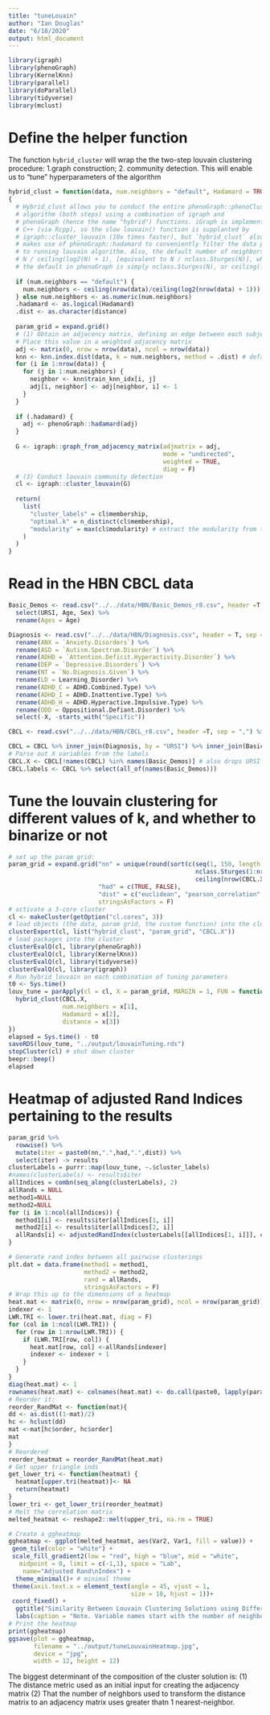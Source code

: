 ```yaml
---
title: "tuneLouain"
author: "Ian Douglas"
date: "6/18/2020"
output: html_document
---
```

```r
library(igraph)
library(phenoGraph)
library(KernelKnn)
library(parallel)
library(doParallel)
library(tidyverse)
library(mclust)
```

# Define the helper function
The function `hybrid_cluster` will wrap the the two-step louvain clustering procedure: 1.graph construction; 2. community detection. This will enable us to "tune" hyperparameters of the algorithm
```r
hybrid_clust = function(data, num.neighbors = "default", Hadamard = TRUE, distance = "euclidean")
{
  # Hybrid_clust allows you to conduct the entire phenoGraph::phenoClust()
  # algorithm (both steps) using a combination of igraph and 
  # phenoGraph (hence the name "hybrid") functions. iGraph is implemented in 
  # C++ (via Rcpp), so the slow louvain() function is supplanted by 
  # igraph::cluster_louvain (10x times faster), but `hybrid_clust` also 
  # makes use of phenoGraph::hadamard to conveniently filter the data prior 
  # to running louvain algorithm. Also, the default number of neighbors is
  # N / ceiling(log2(N) + 1), [equivalent to N / nclass.Sturges(N)], whereas
  # the default in phenoGraph is simply nclass.Sturges(N), or ceiling(log2(N) + 1)
  
  if (num.neighbors == "default") {
    num.neighbors <- ceiling(nrow(data)/ceiling(log2(nrow(data) + 1)))
  } else num.neighbors <- as.numeric(num.neighbors)
  .hadamard <- as.logical(Hadamard)
  .dist <- as.character(distance)
  
  param_grid = expand.grid()
  # (1) Obtain an adjacency matrix, defining an edge between each subject and their nearest neighbor
  # Place this value in a weighted adjacency matrix
  adj <- matrix(0, nrow = nrow(data), ncol = nrow(data))
  knn <- knn.index.dist(data, k = num.neighbors, method = .dist) # defaults to euclidean distance
  for (i in 1:nrow(data)) {
    for (j in 1:num.neighbors) {
      neighbor <- knn$train_knn_idx[i, j]
      adj[i, neighbor] <- adj[neighbor, i] <- 1
    }
  }
  
  if (.hadamard) {
    adj <- phenoGraph::hadamard(adj)
  }
  
  G <- igraph::graph_from_adjacency_matrix(adjmatrix = adj,
                                           mode = "undirected",
                                           weighted = TRUE,
                                           diag = F)
  # (3) Conduct louvain community detection
  cl <- igraph::cluster_louvain(G)
  
  return(
    list(
      "cluster_labels" = cl$membership,
      "optimal.k" = n_distinct(cl$membership),
      "modularity" = max(cl$modularity) # extract the modularity from the optimal iteration
    )
  )
}
```

# Read in the HBN CBCL data
```r
Basic_Demos <- read.csv("../../data/HBN/Basic_Demos_r8.csv", header =T, sep = ",")  %>%
  select(URSI, Age, Sex) %>%
  rename(Ages = Age)

Diagnosis <- read.csv("../../data/HBN/Diagnosis.csv", header = T, sep = ",") %>%
  rename(ANX = `Anxiety.Disorders`) %>%
  rename(ASD = `Autism.Spectrum.Disorder`) %>%
  rename(ADHD = `Attention.Deficit.Hyperactivity.Disorder`) %>%
  rename(DEP = `Depressive.Disorders`) %>%
  rename(NT = `No.Diagnosis.Given`) %>%
  rename(LD = Learning_Disorder) %>%
  rename(ADHD_C = ADHD.Combined.Type) %>%
  rename(ADHD_I = ADHD.Inattentive.Type) %>%
  rename(ADHD_H = ADHD.Hyperactive.Impulsive.Type) %>%
  rename(ODD = Oppositional.Defiant.Disorder) %>% 
  select(-X, -starts_with("Specific"))

CBCL <- read.csv("../../data/HBN/CBCL_r8.csv", header =T, sep = ",") %>% select(URSI, ends_with("_T"))

CBCL = CBCL %>% inner_join(Diagnosis, by = "URSI") %>% inner_join(Basic_Demos, by = "URSI") %>% mutate(Ages = floor(Ages))
# Parse out X variables from the labels
CBCL.X <- CBCL[!names(CBCL) %in% names(Basic_Demos)] # also drops URSI
CBCL.labels <- CBCL %>% select(all_of(names(Basic_Demos)))
```

# Tune the louvain clustering for different values of k, and whether to binarize or not
```r
# set up the param grid:
param_grid = expand.grid("nn" = unique(round(sort(c(seq(1, 150, length.out = 10),
                                                    nclass.Sturges(1:nrow(CBCL.X)), 
                                                    ceiling(nrow(CBCL.X) / nclass.Sturges(1:nrow(CBCL.X))))))),
                         "had" = c(TRUE, FALSE),
                         "dist" = c("euclidean", "pearson_correlation", "mahalanobis"),
                         stringsAsFactors = F)
# activate a 3-core cluster
cl <- makeCluster(getOption("cl.cores", 3))
# load objects (the data, param grid, the custom function) into the cluster of cores
clusterExport(cl, list("hybrid_clust", "param_grid", "CBCL.X"))
# load packages into the cluster
clusterEvalQ(cl, library(phenoGraph))
clusterEvalQ(cl, library(KernelKnn))
clusterEvalQ(cl, library(tidyverse))
clusterEvalQ(cl, library(igraph))
# Run hybrid_louvain on each combination of tuning parameters
t0 <- Sys.time()
louv_tune = parApply(cl = cl, X = param_grid, MARGIN = 1, FUN = function(x) {
  hybrid_clust(CBCL.X, 
               num.neighbors = x[1], 
               Hadamard = x[2], 
               distance = x[3])
})
elapsed = Sys.time() - t0
saveRDS(louv_tune, "../output/louvainTuning.rds")
stopCluster(cl) # shut down cluster
beepr::beep()
elapsed
```

# Heatmap of adjusted Rand Indices pertaining to the results
```r
param_grid %>%
  rowwise() %>%
  mutate(iter = paste0(nn,".",had,".",dist)) %>%
  select(iter) -> results
clusterLabels = purrr::map(louv_tune, ~.$cluster_labels)
#names(clusterLabels) <- results$iter
allIndices = combn(seq_along(clusterLabels), 2)
allRands = NULL
method1=NULL
method2=NULL
for (i in 1:ncol(allIndices)) {
  method1[i] <- results$iter[allIndices[1, i]]
  method2[i] <- results$iter[allIndices[2, i]]
  allRands[i] <- adjustedRandIndex(clusterLabels[[allIndices[1, i]]], clusterLabels[[allIndices[2, i]]])
}

# Generate rand index between all pairwise clusterings
plt.dat = data.frame(method1 = method1,
                     method2 = method2,
                     rand = allRands,
                     stringsAsFactors = F)
# Wrap this up to the dimensions of a heatmap
heat.mat <- matrix(0, nrow = nrow(param_grid), ncol = nrow(param_grid))
indexer <- 1
LWR.TRI <- lower.tri(heat.mat, diag = F)
for (col in 1:ncol(LWR.TRI)) {
  for (row in 1:nrow(LWR.TRI)) {
    if (LWR.TRI[row, col]) {
      heat.mat[row, col] <-allRands[indexer]
      indexer <- indexer + 1
    }
  }
}
diag(heat.mat) <- 1
rownames(heat.mat) <- colnames(heat.mat) <- do.call(paste0, lapply(param_grid,function(x) x))
# Reorder it:
reorder_RandMat <- function(mat){
dd <- as.dist((1-mat)/2)
hc <- hclust(dd)
mat <-mat[hc$order, hc$order]
mat
}
# Reordered
reorder_heatmat = reorder_RandMat(heat.mat)
# Get upper triangle inds
get_lower_tri <- function(heatmat) {
  heatmat[upper.tri(heatmat)]<- NA
  return(heatmat)
}
lower_tri <- get_lower_tri(reorder_heatmat)
# Melt the correlation matrix
melted_heatmat <- reshape2::melt(upper_tri, na.rm = TRUE)
```
```r
# Create a ggheatmap
ggheatmap <- ggplot(melted_heatmat, aes(Var2, Var1, fill = value)) +
 geom_tile(color = "white") +
 scale_fill_gradient2(low = "red", high = "blue", mid = "white", 
   midpoint = 0, limit = c(-1,1), space = "Lab", 
    name="Adjusted Rand\nIndex") +
  theme_minimal()+ # minimal theme
 theme(axis.text.x = element_text(angle = 45, vjust = 1, 
                                  size = 10, hjust = 1))+
 coord_fixed() + 
  ggtitle("Similarity Between Louvain Clustering Solutions using Different Hyperparameter Settings") + 
  labs(caption = "Note. Variable names start with the number of neighbors used to \ngenerate the adjacency matrix. TRUE/FALSE indicate if that adjacency matrix was converted to\n a Hadamard matrix (TRUE; resulting in weighted edges) or used as is (resulting in \nunweighted edges). The final element names the distance metric used to create the initial \ndistance matrix passed on to nearest-neighbor binarization.")
# Print the heatmap
print(ggheatmap)
ggsave(plot = ggheatmap,
       filename = "../output/tuneLouvainHeatmap.jpg",
       device = "jpg",
       width = 12, height = 12)
```

The biggest determinant of the composition of the cluster solution is:
(1) The distance metric used as an initial input for creating the adjacency matrix
(2) That the number of neighbors used to transform the distance matrix to an adjacency matrix uses greater thatn 1 nearest-neighbor.